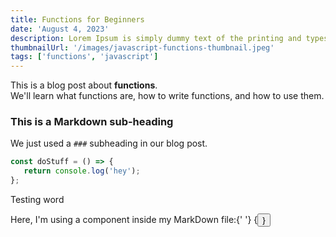 ```yaml
---
title: Functions for Beginners
date: 'August 4, 2023'
description: Lorem Ipsum is simply dummy text of the printing and typesetting industry.
thumbnailUrl: '/images/javascript-functions-thumbnail.jpeg'
tags: ['functions', 'javascript']
---
```


<div>
   This is a blog post about <strong>functions</strong>. <br />
   We'll learn what functions are, how to write functions, and how to use them.
</div>

### This is a Markdown sub-heading

We just used a `###` subheading in our blog post.

```javascript
const doStuff = () => {
   return console.log('hey');
};
```

Testing word

<div>
   Here, I'm using a component inside my MarkDown file:{' '}
   {<Button text={'Button'} />}
</div>
